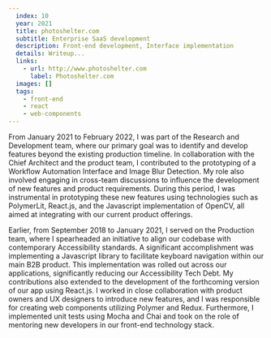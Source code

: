 ```yaml
---
  index: 10
  year: 2021
  title: photoshelter.com
  subtitle: Enterprise SaaS development
  description: Front-end development, Interface implementation
  details: Writeup...
  links:
    - url: http://www.photoshelter.com
      label: Photoshelter.com
  images: []
  tags:
    - front-end
    - react
    - web-components
---
```


From January 2021 to February 2022, I was part of the Research and Development team, where our primary goal was to identify and develop features beyond the existing production timeline. In collaboration with the Chief Architect and the product team, I contributed to the prototyping of a Workflow Automation Interface and Image Blur Detection. My role also involved engaging in cross-team discussions to influence the development of new features and product requirements. During this period, I was instrumental in prototyping these new features using technologies such as PolymerLit, React.js, and the Javascript implementation of OpenCV, all aimed at integrating with our current product offerings.

Earlier, from September 2018 to January 2021, I served on the Production team, where I spearheaded an initiative to align our codebase with contemporary Accessibility standards. A significant accomplishment was implementing a Javascript library to facilitate keyboard navigation within our main B2B product. This implementation was rolled out across our applications, significantly reducing our Accessibility Tech Debt. My contributions also extended to the development of the forthcoming version of our app using React.js. I worked in close collaboration with product owners and UX designers to introduce new features, and I was responsible for creating web components utilizing Polymer and Redux. Furthermore, I implemented unit tests using Mocha and Chai and took on the role of mentoring new developers in our front-end technology stack.